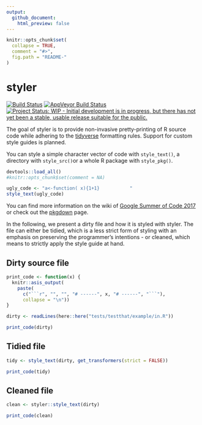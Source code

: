 ```yaml
---
output:
  github_document:
    html_preview: false
---
```


<!-- README.md is generated from README.Rmd. Please edit that file -->

```r
knitr::opts_chunk$set(
  collapse = TRUE,
  comment = "#>",
  fig.path = "README-"
)
```


# styler

[![Build Status](https://travis-ci.org/krlmlr/styler.svg?branch=master)](https://travis-ci.org/krlmlr/styler)
[![AppVeyor Build Status](https://ci.appveyor.com/api/projects/status/github/krlmlr/styler?branch=master&svg=true)](https://ci.appveyor.com/project/lorenzwalthert/styler)
[![Project Status: WIP - Initial development is in progress, but there has not yet been a stable, usable release suitable for the public.](http://www.repostatus.org/badges/latest/wip.svg)](http://www.repostatus.org/#wip)

The goal of styler is to provide non-invasive pretty-printing of R source code 
while adhering to the [tidyverse](https://github.com/tidyverse/style) formatting 
rules. Support for custom style guides is planned.

You can style a simple character vector of code with `style_text()`, a directory 
with `style_src()`or a whole R package with `style_pkg()`.
```r
devtools::load_all()
#knitr::opts_chunk$set(comment = NA)
```


```r
ugly_code <- "a<-function( x){1+1}           "
style_text(ugly_code)

```

You can find more information on the wiki of [Google Summer of Code 2017](https://github.com/rstats-gsoc/gsoc2017/wiki/Noninvasive-source-code-formatting) 
or check out the [pkgdown](https://krlmlr.github.io/styler/) page.

In the following, we present a dirty file and how it is styled with styler. 
The file can either be tidied, which is a less strict form of styling with an 
emphasis on preserving the programmer's intentions - or cleaned, which means to 
strictly apply the style guide at hand.

## Dirty source file

```r
print_code <- function(x) {
  knitr::asis_output(
    paste(
      c("```r", "", "", "# ------", x, "# ------", "```"),
      collapse = "\n"))
}

dirty <- readLines(here::here("tests/testthat/example/in.R"))

print_code(dirty)
```

## Tidied file

```r
tidy <- style_text(dirty, get_transformers(strict = FALSE))

print_code(tidy)
```

## Cleaned file

```r
clean <- styler::style_text(dirty)

print_code(clean)
```
